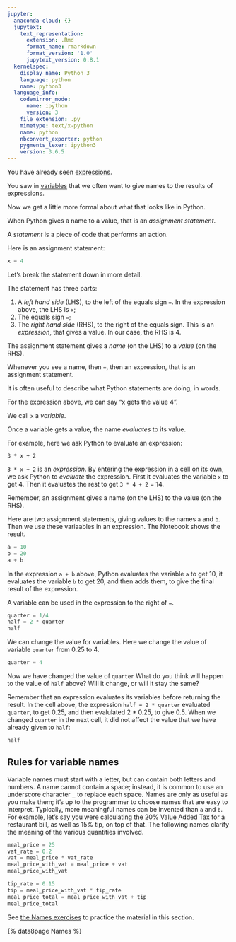 ```yaml
---
jupyter:
  anaconda-cloud: {}
  jupytext:
    text_representation:
      extension: .Rmd
      format_name: rmarkdown
      format_version: '1.0'
      jupytext_version: 0.8.1
  kernelspec:
    display_name: Python 3
    language: python
    name: python3
  language_info:
    codemirror_mode:
      name: ipython
      version: 3
    file_extension: .py
    mimetype: text/x-python
    name: python
    nbconvert_exporter: python
    pygments_lexer: ipython3
    version: 3.6.5
---
```


You have already seen [expressions](Expressions).

You saw in [variables](variables) that we often want to give names to the
results of expressions.

Now we get a little more formal about what that looks like in Python.

When Python gives a name to a value, that is an *assignment statement*.

A *statement* is a piece of code that performs an action.

Here is an assignment statement:

```python
x = 4
```

Let's break the statement down in more detail.

The statement has three parts:

1. A *left hand side* (LHS), to the left of the equals sign `=`.  In the
   expression above, the LHS is `x`;
2. The equals sign `=`;
3. The *right hand side* (RHS), to the right of the equals sign.  This is an
   *expression*, that gives a value.  In our case, the RHS is 4.

The assignment statement gives a *name* (on the LHS) to a *value* (on the
RHS).

Whenever you see a name, then `=`, then an expression, that is an assignment
statement.

It is often useful to describe what Python statements are doing, in words.

For the expression above, we can say "x gets the value 4".

We call `x` a *variable*.

Once a variable gets a value, the name *evaluates* to its value.

For example, here we ask Python to evaluate an expression:

```
3 * x + 2
```

`3 * x + 2` is an *expression*.  By entering the expression in a cell on its
own, we ask Python to *evaluate* the expression.  First it evaluates the
variable `x` to get 4.  Then it evaluates the rest to get `3 * 4 + 2` = 14.

Remember, an assignment gives a name (on the LHS) to the value (on the RHS).

Here are two assignment statements, giving values to the names `a` and `b`.
Then we use these variaables in an expression.  The Notebook shows the result.

```python
a = 10
b = 20
a + b
```

In the expression `a + b` above, Python evaluates the variable `a` to get 10,
it evaluates the variable `b` to get 20, and then adds them, to give the final
result of the expression.

A variable can be used in the expression to the right of `=`.

```python
quarter = 1/4
half = 2 * quarter
half
```

We can change the value for variables.  Here we change the value of variable
`quarter` from 0.25 to 4.

```python
quarter = 4
```

Now we have changed the value of `quarter` What do you think will happen to
the value of `half` above?  Will it change, or will it stay the same?

Remember that an expression evaluates its variables before returning the
result.  In the cell above, the expression `half = 2 * quarter` evaluated
`quarter`, to get 0.25, and then evalulated 2 * 0.25, to give 0.5.  When we
changed `quarter` in the next cell, it did not affect the value that we have
already given to `half`:

```python
half
```

## Rules for variable names

Variable names must start with a letter, but can contain both letters and
numbers. A name cannot contain a space; instead, it is common to use an
underscore character `_` to replace each space. Names are only as useful as
you make them; it's up to the programmer to choose names that are easy to
interpret.  Typically, more meaningful names can be invented than `a` and `b`.
For example, let's say you were calculating the 20% Value Added Tax for a
restaurant bill, as well as 15% tip, on top of that.  The following names
clarify the meaning of the various quantities involved.

```python
meal_price = 25
vat_rate = 0.2
vat = meal_price * vat_rate
meal_price_with_vat = meal_price + vat
meal_price_with_vat
```

```python
tip_rate = 0.15
tip = meal_price_with_vat * tip_rate
meal_price_total = meal_price_with_vat + tip
meal_price_total
```

See [the Names exercises](../../exercises/names) to practice the material in this section.

{% data8page Names %}
